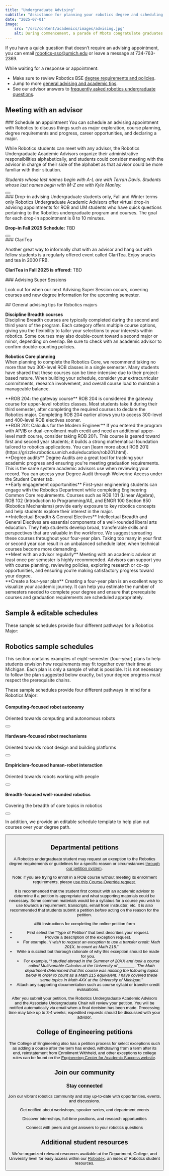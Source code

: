 ```yaml
---
title: "Undergraduate Advising"
subtitle: "Assistance for planning your robotics degree and scheduling courses"
date: "2025-07-01"
image:
    src: "/src/content/academics/images/advising.jpg"
    alt: During commencement, a parade of Mbots congratulate graduates with tiny flags.
---
```

  
If you have a quick question that doesn’t require an advising appointment, you can email [robotics-sso@umich.edu](mailto:robotics-sso@umich.edu) or leave a message at 734-763-2369.

While waiting for a response or appointment:
* Make sure to review Robotics BSE [degree requirements and policies](/academics/undergraduate/degree-requirements).   
* Jump to more [general advising and academic tips](#general-advising-tips-for-robotics-majors).  
* See our advisor answers to [frequently asked robotics undergraduate questions](https://docs.google.com/document/d/1C2yH4iB3OYoQRcv61bLOFCD7Wj-TIxx2t5rTvDrlXe8/edit?usp=sharing).

## Meeting with an advisor
<div class="grid grid-cols-1 lg:grid-cols-2 gap-6">
  <div class="surface rounded-lg p-6 mb-6">
### Schedule an appointment
You can schedule an advising appointment with Robotics to discuss things such as major exploration, course planning, degree requirements and progress, career opportunities, and declaring a major.

While Robotics students can meet with any advisor, the Robotics Undergraduate Academic Advisors organize their administrative responsibilities alphabetically, and students could consider meeting with the advisor in charge of their side of the alphabet as that advisor could be more familiar with their situation.

*Students whose last names begin with A-L are with Terran Davis. Students whose last names begin with M-Z are with Kyle Manley.*

<Button href="https://myadvising.lsa.umich.edu/appointments/offices/ROB" text="Schedule Advising Appointment" external="true" />
</div>
  <div class="surface rounded-lg p-6 mb-6">
### Drop-in advising
Undergraduate students only, Fall and Winter terms only  
Robotics Undergraduate Academic Advisors offer virtual drop-in advising appointments for ROB  and UM students who have quick questions pertaining to the Robotics undergraduate program and courses. The goal for each drop-in appointment is 8 to 10 minutes.

**Drop-in Fall 2025 Schedule:**
TBD

<Button href="https://officehours.it.umich.edu/queue/1398" text="Join Drop-in Queue" external="true" />
</div>
  <div class="surface rounded-lg p-6 mb-6">
### ClariTea

Another great way to informally chat with an advisor and hang out with fellow students is a regularly offered event called ClariTea. Enjoy snacks and tea in 2000 FRB.

**ClariTea in Fall 2025 is offered:**
TBD
</div>

<div class="surface rounded-lg p-6 mb-6">
### Advising Super Sessions

Look out for when our next Advising Super Session occurs, covering courses and new degree information for the upcoming semester.
        <figure class="w-full mx-auto">
  <VideoCenter url="https://youtu.be/NQMwmg6k0Oo" caption="This Robotics Undergraduate Advising Super Session took place in March 2025." />
</figure>
</div>
</div>
## General advising tips for Robotics majors

<div class="grid grid-cols-1 lg:grid-cols-2 gap-6">

<div class="surface rounded-lg p-6 mb-6">

**Discipline Breadth courses**  
Discipline Breadth courses are typically completed during the second and third years of the program. Each category offers multiple course options, giving you the flexibility to tailor your selections to your interests within robotics. Some courses may also double-count toward a second major or minor, depending on overlap. Be sure to check with an academic advisor to confirm double-counting policies.

</div>

<div class="surface rounded-lg p-6 mb-6 ">

**Robotics Core planning**  
When planning to complete the Robotics Core, we recommend taking no more than two 300-level ROB classes in a single semester. Many students have shared that these courses can be time-intensive due to their project-based nature. When building your schedule, consider your extracurricular commitments, research involvement, and overall course load to maintain a manageable balance.

</div>
<div class="surface rounded-lg p-6 mb-6 ">
**ROB 204: the gateway course**  
ROB 204 is considered the gateway course for upper-level robotics classes. Most students take it during their third semester, after completing the required courses to declare the Robotics major. Completing ROB 204 earlier allows you to access 300-level and 400-level ROB electives sooner.
</div>

<div class="surface rounded-lg p-6 mb-6 ">
**ROB 201: Calculus for the Modern Engineer**  
If you entered the program with AP/IB or dual-enrollment math credit and need an additional upper-level math course, consider taking ROB 201\. This course is geared toward first and second year students; it builds a strong mathematical foundation tailored to robotics applications. You can [learn more about ROB 201](https://grizzle.robotics.umich.edu/education/rob201.html).
</div>

<div class="surface rounded-lg p-6 mb-6 ">
**Degree audits**  
Degree Audits are a great tool for tracking your academic progress and ensuring you're meeting graduation requirements. This is the same system academic advisors use when reviewing your record. You can access your Degree Audit through Wolverine Access under the Student Center tab.
</div>

<div class="surface rounded-lg p-6 mb-6 ">
**Early engagement opportunities**  
First-year engineering students can engage with the Robotics Department while completing Engineering Common Core requirements. Courses such as ROB 101 (Linear Algebra), ROB 102 (Introduction to Programming/AI), and ENGR 100 Section 850 (Robotics Mechanisms) provide early exposure to key robotics concepts and help students explore their interest in the major.
</div>

<div class="surface rounded-lg p-6 mb-6 ">
**Intellectual Breadth & General Electives**  
Intellectual Breadth and General Electives are essential components of a well-rounded liberal arts education. They help students develop broad, transferable skills and perspectives that are valuable in the workforce. We suggest spreading these courses throughout your four-year plan. Taking too many in your first or second year can result in an unbalanced schedule later, when technical courses become more demanding.
</div>

<div class="surface rounded-lg p-6 mb-6 ">
**Meet with an advisor regularly**  
Meeting with an academic advisor at least once per semester is highly recommended. Advisors can support you with course planning, reviewing policies, exploring research or co-op opportunities, and ensuring you’re making satisfactory progress toward your degree.
</div>

<div class="surface rounded-lg p-6 mb-6 ">
**Create a four-year plan**  
Creating a four-year plan is an excellent way to visualize your academic journey. It can help you estimate the number of semesters needed to complete your degree and ensure that prerequisite courses and graduation requirements are scheduled appropriately.
</div></div>

## Sample & editable schedules

These sample schedules provide four different pathways for a Robotics Major:

## Robotics sample schedules

This section contains examples of eight-semester (four-year) plans to help students envision how requirements may fit together over their time at Michigan. Each plan is only a sample of what is possible.  It is not necessary to follow the plan suggested below exactly, but your degree progress must respect the prerequisite chains. 

These sample schedules provide four different pathways in mind for a Robotics Major: 

<div class="grid md:grid-cols-2 gap-4 mt-6">
  <div class="surface-accent rounded-lg p-4">
    <h4 class="font-semibold mb-2">Computing-focused robot autonomy</h4>
    <p class="text-sm mb-3">Oriented towards computing and autonomous robots</p>
    <Button href="https://docs.google.com/document/d/1S2JqdV4nay4NPOCW_27Jc6UZhChaKCZ9miSFnOtk69k/edit#bookmark=id.xrzx9a3l1umw" text="View Sample Schedule" external={true} />
  </div>
  <div class="surface-accent rounded-lg p-4">
    <h4 class="font-semibold mb-2">Hardware-focused robot mechanisms</h4>
    <p class="text-sm mb-3">Oriented towards robot design and building platforms</p>
    <Button href="https://docs.google.com/document/d/1S2JqdV4nay4NPOCW_27Jc6UZhChaKCZ9miSFnOtk69k/edit#bookmark=id.t0qv53a4am92" text="View Sample Schedule" external={true} />
  </div>
  <div class="surface-accent rounded-lg p-4">
    <h4 class="font-semibold mb-2">Empiricism-focused human-robot interaction</h4>
    <p class="text-sm mb-3">Oriented towards robots working with people</p>
    <Button href="https://docs.google.com/document/d/1S2JqdV4nay4NPOCW_27Jc6UZhChaKCZ9miSFnOtk69k/edit#bookmark=id.7ptzz96k9rns" text="View Sample Schedule" external={true} />
  </div>
  <div class="surface-accent rounded-lg p-4">
    <h4 class="font-semibold mb-2">Breadth-focused well-rounded robotics</h4>
    <p class="text-sm mb-3">Covering the breadth of core topics in robotics</p>
    <Button href="https://docs.google.com/document/d/1S2JqdV4nay4NPOCW_27Jc6UZhChaKCZ9miSFnOtk69k/edit#heading=h.szwkjadd203c" text="View Sample Schedule" external={true} />
  </div>
</div>

In addition, we provide an editable schedule template to help plan out courses over your degree path.

<Button href="https://docs.google.com/spreadsheets/d/1TJlbxRgqN-CUQzcEMHj9r_YzORPVk6ElG63vBJYi2Ms/edit#gid=0" text="View Editable Schedule Template" external="true" />


## Departmental petitions

A Robotics undergraduate student may request an exception to the Robotics degree requirements or guidelines for a specific reason or circumstances [through our petition system](https://deptapps.engin.umich.edu/petition/student/form?dept=210308).

Note: if you are trying to enroll in a ROB course without meeting its enrollment requirements, please [use this Course Override request](https://deptapps.engin.umich.edu/robovr/enrlreq/new?dept=210308).

It is recommended that the student first consult with an academic advisor to determine if a petition is appropriate and what supporting materials could be necessary. Some common materials would be a syllabus for a course you wish to use towards a requirement, transcripts, email from instructor, etc. It is also recommended that students submit a petition *before* acting on the reason for the petition.

<div class="surface card card-padded">
### Instructions for completing the online petition form

* First select the “Type of Petition” that best describes your request.   
* Provide a description of the exception request.   
  * For example, “*I wish to request an exception to use a transfer credit: Math 201X, to count as Math 215*.”  
* Write a succinct but thorough rationale of why this exception should be made for you.  
  * For example, “*I studied abroad in the Summer of 20XX and took a course called Multivariable Calculus at the University of \_\_\_\_\_\_\_. The Math department determined that this course was missing the following topics below in order to count as a Math 215 equivalent. I have covered these same topics in Math 4XX at the University of Michigan.*”  
* Attach any supporting documentation such as course syllabi or transfer credit evaluations.


After you submit your petition, the Robotics Undergraduate Academic Advisors and the Associate Undergraduate Chair will review your petition. You will be notified automatically via email when a final decision has been made. Processing time may take up to 3-4 weeks; expedited requests should be discussed with your advisor.
</div>

## College of Engineering petitions

The College of Engineering also has a petition process for select exceptions such as adding a course after the term has ended, withdrawing from a term after its end, reinstatement from Enrollment Withheld, and other exceptions to college rules can be found on the [Engineering Center for Academic Success website](https://ecas.engin.umich.edu/ssc/petitions/).

## Join our community

### Stay connected

<p class="text-gray-600 dark:text-gray-300 mb-6">Join our vibrant robotics community and stay up-to-date with opportunities, events, and discussions.</p>

<div class="grid md:grid-cols-2 lg:grid-cols-3 gap-4 mb-6">
  <div class="surface rounded-lg p-4 border border-maize/60 hover:border-maize transition-all duration-200">
    <MaizeButton href="https://mcommunity.umich.edu/group/Robotics%20Events" text="Join Robotics Events" external="true" />
    <p class="mt-2 text-sm text-gray-600 dark:text-gray-300">Get notified about workshops, speaker series, and department events</p>
  </div>
  <div class="surface rounded-lg p-4 border border-maize/60 hover:border-maize transition-all duration-200">
    <MaizeButton href="https://mcommunity.umich.edu/group/Robotics%20Jobs" text="Join Robotics Jobs" external="true" />
    <p class="mt-2 text-sm text-gray-600 dark:text-gray-300">Discover internships, full-time positions, and research opportunities</p>
  </div>
  <div class="surface rounded-lg p-4 border border-maize/60 hover:border-maize transition-all duration-200">
    <MaizeButton href="http://piazza.com/umich/winter2022/roboticsugqa" text="Join Piazza Q&A" external="true" />
    <p class="mt-2 text-sm text-gray-600 dark:text-gray-300">Connect with peers and get answers to your robotics questions</p>
  </div>
</div>

## Additional student resources

We've organized relevant resources available at the Department, College, and University level for easy access within our [Robodex](/academics/student-services/robodex), an index of Robotics student resources.